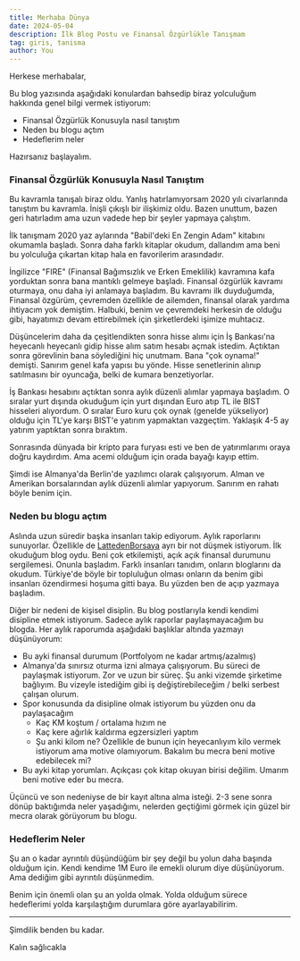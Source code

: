 ```yaml
---
title: Merhaba Dünya
date: 2024-05-04
description: İlk Blog Postu ve Finansal Özgürlükle Tanışmam
tag: giris, tanisma
author: You
---
```


Herkese merhabalar,

Bu blog yazısında aşağıdaki konulardan bahsedip biraz yolculuğum hakkında genel bilgi vermek istiyorum:

- Finansal Özgürlük Konusuyla nasıl tanıştım
- Neden bu blogu açtım
- Hedeflerim neler

Hazırsanız başlayalım.

### Finansal Özgürlük Konusuyla Nasıl Tanıştım

Bu kavramla tanışalı biraz oldu. Yanlış hatırlamıyorsam 2020 yılı civarlarında tanıştım bu kavramla. İnişli çıkışlı bir ilişkimiz oldu. Bazen unuttum, bazen geri hatırladım ama uzun vadede hep bir şeyler yapmaya çalıştım.

İlk tanışmam 2020 yaz aylarında "Babil'deki En Zengin Adam" kitabını okumamla başladı. Sonra daha farklı kitaplar okudum, dallandım ama beni bu yolculuğa çıkartan kitap hala en favorilerim arasındadır.

İngilizce "FIRE" (Finansal Bağımsızlık ve Erken Emeklilik) kavramına kafa yorduktan sonra bana mantıklı gelmeye başladı. Finansal özgürlük kavramı oturmaya, onu daha iyi anlamaya başladım. Bu kavramı ilk duyduğumda, Finansal özgürüm, çevremden özellikle de ailemden, finansal olarak yardıma ihtiyacım yok demiştim. Halbuki, benim ve çevremdeki herkesin de olduğu gibi, hayatımızı devam ettirebilmek için şirketlerdeki işimize muhtacız.

Düşüncelerim daha da çeşitlendikten sonra hisse alımı için İş Bankası'na heyecanlı heyecanlı gidip hisse alım satım hesabı açmak istedim. Açtıktan sonra görevlinin bana söylediğini hiç unutmam. Bana "çok oynama!" demişti. Sanırım genel kafa yapısı bu yönde. Hisse senetlerinin alınıp satılmasını bir oyuncağa, belki de kumara benzetiyorlar.

İş Bankası hesabını açtıktan sonra aylık düzenli alımlar yapmaya başladım. O sıralar yurt dışında okuduğum için yurt dışından Euro atıp TL ile BIST hisseleri alıyordum. O sıralar Euro kuru çok oynak (genelde yükseliyor) olduğu için TL'ye karşı BIST'e yatırım yapmaktan vazgeçtim. Yaklaşık 4-5 ay yatırım yaptıktan sonra bıraktım.

Sonrasında dünyada bir kripto para furyası esti ve ben de yatırımlarımı oraya doğru kaydırdım. Ama acemi olduğum için orada bayağı kayıp ettim.

Şimdi ise Almanya'da Berlin'de yazılımcı olarak çalışıyorum. Alman ve Amerikan borsalarından aylık düzenli alımlar yapıyorum. Sanırım en rahatı böyle benim için.

### Neden bu blogu açtım

Aslında uzun süredir başka insanları takip ediyorum. Aylık raporlarını sunuyorlar. Özellikle de [LattedenBorsaya](https://www.lattedenborsaya.com/) ayrı bir not düşmek istiyorum. İlk okuduğum blog oydu. Beni çok etkilemişti, açık açık finansal durumunu sergilemesi. Onunla başladım. Farklı insanları tanıdım, onların bloglarını da okudum. Türkiye'de böyle bir topluluğun olması onların da benim gibi insanları özendirmesi hoşuma gitti baya. Bu yüzden ben de açıp yazmaya başladım.

Diğer bir nedeni de kişisel disiplin. Bu blog postlarıyla kendi kendimi disipline etmek istiyorum. Sadece aylık raporlar paylaşmayacağım bu blogda. Her aylık raporumda aşağıdaki başlıklar altında yazmayı düşünüyorum:

- Bu ayki finansal durumum (Portfolyom ne kadar artmış/azalmış)
- Almanya'da sınırsız oturma izni almaya çalışıyorum. Bu süreci de paylaşmak istiyorum. Zor ve uzun bir süreç. Şu anki vizemde şirketime bağlıyım. Bu vizeyle istediğim gibi iş değiştirebileceğim / belki serbest çalışan olurum.
- Spor konusunda da disipline olmak istiyorum bu yüzden onu da paylaşacağım
    - Kaç KM koştum / ortalama hızım ne
    - Kaç kere ağırlık kaldırma egzersizleri yaptım
    - Şu anki kilom ne? Özellikle de bunun için heyecanlıyım kilo vermek istiyorum ama motive olamıyorum. Bakalım bu mecra beni motive edebilecek mi?
- Bu ayki kitap yorumları. Açıkçası çok kitap okuyan birisi değilim. Umarım beni motive eder bu mecra.

Üçüncü ve son nedeniyse de bir kayıt altına alma isteği. 2-3 sene sonra dönüp baktığımda neler yaşadığımı, nelerden geçtiğimi görmek için güzel bir mecra olarak görüyorum bu blogu.

### Hedeflerim Neler

Şu an o kadar ayrıntılı düşündüğüm bir şey değil bu yolun daha başında olduğum için. Kendi kendime 1M Euro ile emekli olurum diye düşünüyorum. Ama dediğim gibi ayrıntılı düşünmedim.

Benim için önemli olan şu an yolda olmak. Yolda olduğum sürece hedeflerimi yolda karşılaştığım durumlara göre ayarlayabilirim.

----

Şimdilik benden bu kadar.

Kalın sağlıcakla

<Comments />